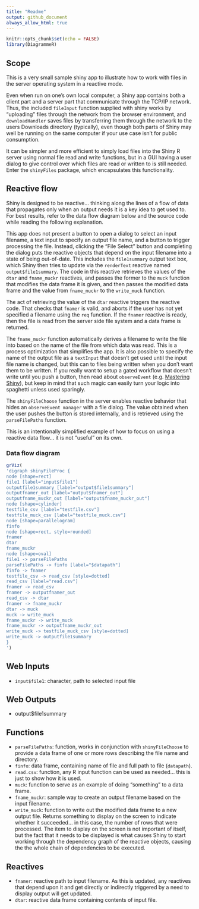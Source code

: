 ```yaml
---
title: "Readme"
output: github_document
always_allow_html: true
---
```


```r
knitr::opts_chunk$set(echo = FALSE)
library(DiagrammeR)
```

## Scope

This is a very small sample shiny app to illustrate how to work with files in
the server operating system in a reactive mode.

Even when run on one's own local computer, a Shiny app contains both a client
part and a server part that communicate through the TCP/IP network. Thus,
the included `fileInput` function supplied with shiny works by "uploading" files
through the network from the browser environment, and `downloadHandler` saves files
by transferring them through the network to the users Downloads directory
(typically), even though both parts of Shiny may well be running on the same computer if your use case isn't for public consumption.

It can be simpler and more efficient to simply load files into the Shiny R server
using normal file read and write functions, but in a GUI having a user dialog to give control over which files are read or written to is still needed. Enter the
`shinyFiles` package, which encapsulates this functionality.

## Reactive flow

Shiny is designed to be reactive... thinking along the lines of a flow of data that propagates only when an output needs it is a key idea to get used to. For best results, refer to the data flow diagram below and the source code while reading the following explanation.

This app does not present a button to open a dialog to select an input filename, a text input to specify an output file name, and a button to trigger processing the file. Instead, clicking the "File Select" button and completing the dialog puts the reactive objects that depend on the input filename into a state of being out-of-date. This includes the `file1summary` output text box, which Shiny then tries to update via the `renderText` reactive named `output$file1summary`. The code in this reactive retrieves the values of the `dtar` and `fname_muckr` reactives, and passes the former to the `muck` function that modifies the data frame it is given, and then passes the modified data frame and the value from `fname_muckr` to the `write_muck` function.

The act of retrieving the value of the `dtar` reactive triggers the reactive code. That checks that `fnamer` is valid, and aborts if the user has not yet specified a filename using the `req` function. If the `fnamer` reactive is ready, then the file is read from the server side file system and a data frame is returned.

The `fname_muckr` function automatically derives a filename to write the file into based on the name of the file from which data was read. This is a process optimization that simplifies the app. It is also possible to specify the name of the output file as a `textInput` that doesn't get used until the input file name is changed, but this can to files being written when you don't want them to be written. If you really want to setup a gated workflow that doesn't write until you push a button, then read about `observeEvent` (e.g. [Mastering Shiny](https://mastering-shiny.org/reactivity-objects.html#observers-details)), but keep in mind that such magic can easily turn your logic into spaghetti unless used sparingly.

The `shinyFileChoose` function in the server enables reactive behavior that hides an `observeEvent manager` with a file dialog. The value obtained when the user pushes the button is stored internally, and is retrieved using the `parseFilePaths` function.

This is an intentionally simplified example of how to focus on using a reactive data flow... it is not "useful" on its own.

### Data flow diagram

```r
grViz(
'digraph shinyFileProc {
node [shape=rect]
file1 [label="input$file1"]
outputfile1summary [label="output$file1summary"]
outputfnamer_out [label="output$fnamer_out"]
outputfname_muckr_out [label="output$fname_muckr_out"]
node [shape=cylinder]
testfile_csv [label="testfile.csv"]
testfile_muck_csv [label="testfile_muck.csv"]
node [shape=parallelogram]
finfo
node [shape=rect, style=rounded]
fnamer
dtar
fname_muckr
node [shape=oval]
file1 -> parseFilePaths
parseFilePaths -> finfo [label="$datapath"]
finfo -> fnamer
testfile_csv -> read_csv [style=dotted]
read_csv [label="read.csv"]
fnamer -> read_csv
fnamer -> outputfnamer_out
read_csv -> dtar
fnamer -> fname_muckr
dtar -> muck
muck -> write_muck
fname_muckr -> write_muck
fname_muckr -> outputfname_muckr_out
write_muck -> testfile_muck_csv [style=dotted]
write_muck -> outputfile1summary
}
')
```

## Web Inputs
- `input$file1`: character, path to selected input file

## Web Outputs
- output$file1summary

## Functions
- `parseFilePaths`: function, works in conjunction with `shinyFileChoose` to
  provide a data frame of one or more rows describing the file name and directory.
- `finfo`: data frame, containing name of file and full path to file (`datapath`).
- `read.csv`: function, any R input function can be used as needed... this is
just to show how it is used.
- `muck`: function to serve as an example of doing "something" to a data frame.
- `fname_muckr`: sample way to create an output filename based on the input
filename.
- `write_muck`: function to write out the modified data frame to a new output
file. Returns something to display on the screen to indicate whether it succeeded...
in this case, the number of rows that were processed. The item to display on
the screen is not important of itself, but the fact that it needs to be displayed
is what causes Shiny to start working through the dependency graph of the reactive
objects, causing the the whole chain of dependencies to be executed.

## Reactives
- `fnamer`: reactive path to input filename. As this is updated, any reactives
that depend upon it and get directly or indirectly triggered by a need to
display output will get updated.
- `dtar`: reactive data frame containing contents of input file.

